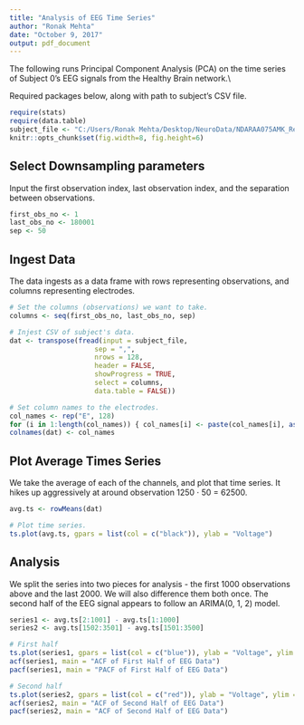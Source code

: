 ---
title: "Analysis of EEG Time Series"
author: "Ronak Mehta"
date: "October 9, 2017"
output: pdf_document
---
The following runs Principal Component Analysis (PCA) on the time series of Subject 0's EEG signals from the Healthy Brain network.\\

Required packages below, along with path to subject's CSV file.
```{r setup}
require(stats)
require(data.table)
subject_file <- "C:/Users/Ronak Mehta/Desktop/NeuroData/NDARAA075AMK_RestingState_data.csv"
knitr::opts_chunk$set(fig.width=8, fig.height=6) 
```

## Select Downsampling parameters 

Input the first observation index, last observation index, and the separation between observations.

```{r downsample}
first_obs_no <- 1
last_obs_no <- 180001
sep <- 50
```

## Ingest Data

The data ingests as a data frame with rows representing observations, and columns representing electrodes.

```{r ingest}
# Set the columns (observations) we want to take.
columns <- seq(first_obs_no, last_obs_no, sep)

# Injest CSV of subject's data.
dat <- transpose(fread(input = subject_file, 
                     sep = ",", 
                     nrows = 128,
                     header = FALSE,
                     showProgress = TRUE,
                     select = columns,
                     data.table = FALSE))

# Set column names to the electrodes.
col_names <- rep("E", 128)
for (i in 1:length(col_names)) { col_names[i] <- paste(col_names[i], as.character(i), sep = "") }
colnames(dat) <- col_names
```

## Plot Average Times Series

We take the average of each of the channels, and plot that time series. It hikes up aggressively at around observation 1250 $\cdot$ 50 = 62500.  

```{r average}
avg.ts <- rowMeans(dat)

# Plot time series.
ts.plot(avg.ts, gpars = list(col = c("black")), ylab = "Voltage")
```

## Analysis

We split the series into two pieces for analysis - the first 1000 observations above and the last 2000. We will also difference them both once. The second half of the EEG signal appears to follow an ARIMA(0, 1, 2) model. 

```{r split}
series1 <- avg.ts[2:1001] - avg.ts[1:1000]
series2 <- avg.ts[1502:3501] - avg.ts[1501:3500]

# First half
ts.plot(series1, gpars = list(col = c("blue")), ylab = "Voltage", ylim = c(-50, 50))
acf(series1, main = "ACF of First Half of EEG Data")
pacf(series1, main = "PACF of First Half of EEG Data")

# Second half
ts.plot(series2, gpars = list(col = c("red")), ylab = "Voltage", ylim = c(-50, 50))
acf(series2, main = "ACF of Second Half of EEG Data")
pacf(series2, main = "ACF of Second Half of EEG Data")
```